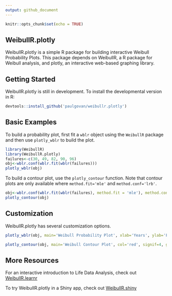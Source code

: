```yaml
---
output: github_document
---
```


```r
knitr::opts_chunk$set(echo = TRUE)
```

## WeibullR.plotly

WeibullR.plotly is a simple R package for building interactive Weibull Probability Plots. This package depends on WeibullR, a R package for Weibull analysis, and plotly, an interactive web-based graphing library.

## Getting Started 

WeibullR.plotly is still in development. To install the developmental version in R:

```r
devtools::install_github('paulgovan/weibullr.plotly')
```

## Basic Examples

To build a probability plot, first fit a `wblr` object using the `WeibullR` package and then use `plotly_wblr` to build the plot.

```r
library(WeibullR)
library(WeibullR.plotly)
failures<-c(30, 49, 82, 90, 96)
obj<-wblr.conf(wblr.fit(wblr(failures)))
plotly_wblr(obj)
```

To build a contour plot, use the `plotly_contour` function. Note that contour plots are only available where `method.fit='mle'` and `method.conf='lrb'`.

```r
obj<-wblr.conf(wblr.fit(wblr(failures), method.fit = 'mle'), method.conf = 'lrb')
plotly_contour(obj)
```

## Customization

WeibullR.plotly has several customization options.

```r
plotly_wblr(obj, main='Weibull Probability Plot', xlab='Years', ylab='Failure Probability', col='blue', signif=4, grid=FALSE)
```

```r
plotly_contour(obj, main='Weibull Contour Plot', col='red', signif=4, grid=FALSE)
```

## More Resources

For an interactive introduction to Life Data Analysis, check out
[WeibullR.learnr](https://paulgovan.github.io/WeibullR.learnr/)

To try WeibullR.plotly in a Shiny app, check out [WeibullR.shiny](https://paulgovan.github.io/WeibullR.shiny/)

